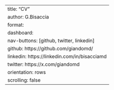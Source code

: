 ---
title: "CV"
author: G.Bisaccia
format: 
  dashboard:
    nav-buttons: [github, twitter, linkedin]
    github: https://github.com/giandomd/
    linkedin: https://linkedin.com/in/bisacciamd
    twitter: https://x.com/giandomd
    orientation: rows
    scrolling: false
---